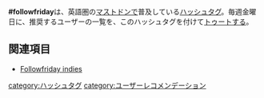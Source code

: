 '''#followfriday'''は、英語圏の[[Mastodon|マストドン]]で普及している[[ハッシュタグ]]。毎週金曜日に、推奨するユーザーの一覧を、このハッシュタグを付けて[[トゥート]]する。

==関連項目==
* [[Followfriday indies]]

{{DEFAULTSORT:followfriday}}
[[category:ハッシュタグ]]
[[category:ユーザーレコメンデーション]]